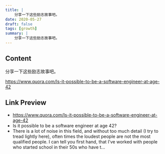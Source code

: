 ```yaml
---
title: |
    分享一下这些励志故事吧。
date: 2020-05-27
draft: false
tags: [growth]
summary: |
    分享一下这些励志故事吧。
---
```


## Content

分享一下这些励志故事吧。

https://www.quora.com/Is-it-possible-to-be-a-software-engineer-at-age-42

## Link Preview

- https://www.quora.com/Is-it-possible-to-be-a-software-engineer-at-age-42
- Is it possible to be a software engineer at age 42?
- There is a lot of noise in this field, and without too much detail (I try to tread lightly here), often times the loudest people are not the most qualified people. I can tell you first hand, that I’ve worked with people who started school in their 50s who have t...
